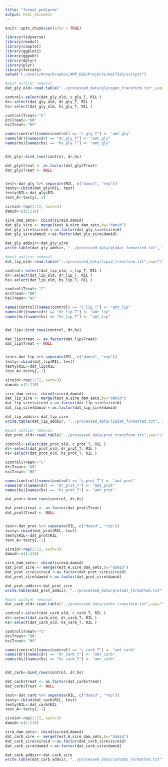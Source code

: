 ---
title: "format_pedigree"
output: html_document
---

```{r setup, include=FALSE}
knitr::opts_chunk$set(echo = TRUE)

library(tidyverse)
library(readxl)
library(cowplot)
library(ggplot2)
library(ggpubr)
library(dplyr)
library(plyr)
library(forcats)
setwd("C:/Users/Anna/Dropbox/AMP_EGK/Projects/HalfSib/scripts")
```

```{r}
#post outlier removal
dat_gly_old<-read.table("../processed_data/glycogen_transform.txt",sep="\t",header=TRUE,stringsAsFactors=FALSE)

control<-select(dat_gly_old, c_gly_T, RIL )
dr<-select(dat_gly_old, dr_gly_T, RIL )
hs<-select(dat_gly_old, hs_gly_T, RIL )

control$Treat<-"C"
dr$Treat<-"DR"
hs$Treat<-"HS"

names(control)[names(control) == "c_gly_T"] <- "amt_gly"
names(dr)[names(dr) == "dr_gly_T"] <- "amt_gly"
names(hs)[names(hs) == "hs_gly_T"] <- "amt_gly"


dat_gly<-bind_rows(control, dr,hs)
```

```{r}
dat_gly$treat <- as.factor(dat_gly$Treat)
dat_gly$Treat <- NULL


test<-dat_gly %>% separate(RIL, c("damid", "rep"))
testy<-cbind(dat_gly$RIL, test)
testy$RIL<-dat_gly$RIL
test_A<-testy[,-1]

sireid<-rep(1:72, each=3)
damid<-c(1:216)

sire_dam_sets<- cbind(sireid,damid)
dat_gly_sire <- merge(test_A,sire_dam_sets,by="damid")
dat_gly_sire$sireid <-as.factor(dat_gly_sire$sireid)
dat_gly_sire$damid <-as.factor(dat_gly_sire$damid)

dat_gly_addsir<-dat_gly_sire
write.table(dat_gly_addsir, "../processed_data/glydat_formatted.txt", sep="\t")

```



```{r}
#post outlier removal
dat_lip_old<-read.table("../processed_data/lipid_transform.txt",sep="\t",header=TRUE,stringsAsFactors=FALSE)

control<-select(dat_lip_old, c_lip_T, RIL )
dr<-select(dat_lip_old, dr_lip_T, RIL )
hs<-select(dat_lip_old, hs_lip_T, RIL )

control$Treat<-"C"
dr$Treat<-"DR"
hs$Treat<-"HS"

names(control)[names(control) == "c_lip_T"] <- "amt_lip"
names(dr)[names(dr) == "dr_lip_T"] <- "amt_lip"
names(hs)[names(hs) == "hs_lip_T"] <- "amt_lip"


dat_lip<-bind_rows(control, dr,hs)
```

```{r}
dat_lip$treat <- as.factor(dat_lip$Treat)
dat_lip$Treat <- NULL


test<-dat_lip %>% separate(RIL, c("damid", "rep"))
testy<-cbind(dat_lip$RIL, test)
testy$RIL<-dat_lip$RIL
test_A<-testy[,-1]

sireid<-rep(1:72, each=3)
damid<-c(1:216)

sire_dam_sets<- cbind(sireid,damid)
dat_lip_sire <- merge(test_A,sire_dam_sets,by="damid")
dat_lip_sire$sireid <-as.factor(dat_lip_sire$sireid)
dat_lip_sire$damid <-as.factor(dat_lip_sire$damid)

dat_lip_addsir<-dat_lip_sire
write.table(dat_lip_addsir, "../processed_data/lipdat_formatted.txt", sep="\t")
```


```{r}
#post outlier removal
dat_prot_old<-read.table("../processed_data/prot_transform.txt",sep="\t",header=TRUE,stringsAsFactors=FALSE)

control<-select(dat_prot_old, c_prot_T, RIL )
dr<-select(dat_prot_old, dr_prot_T, RIL )
hs<-select(dat_prot_old, hs_prot_T, RIL )

control$Treat<-"C"
dr$Treat<-"DR"
hs$Treat<-"HS"

names(control)[names(control) == "c_prot_T"] <- "amt_prot"
names(dr)[names(dr) == "dr_prot_T"] <- "amt_prot"
names(hs)[names(hs) == "hs_prot_T"] <- "amt_prot"

dat_prot<-bind_rows(control, dr,hs)
```

```{r}
dat_prot$treat <- as.factor(dat_prot$Treat)
dat_prot$Treat <- NULL


test<-dat_prot %>% separate(RIL, c("damid", "rep"))
testy<-cbind(dat_prot$RIL, test)
testy$RIL<-dat_prot$RIL
test_A<-testy[,-1]

sireid<-rep(1:72, each=3)
damid<-c(1:216)

sire_dam_sets<- cbind(sireid,damid)
dat_prot_sire <- merge(test_A,sire_dam_sets,by="damid")
dat_prot_sire$sireid <-as.factor(dat_prot_sire$sireid)
dat_prot_sire$damid <-as.factor(dat_prot_sire$damid)

dat_prot_addsir<-dat_prot_sire
write.table(dat_prot_addsir, "../processed_data/protdat_formatted.txt", sep="\t")
```


```{r}
#post outlier removal
dat_carb_old<-read.table("../processed_data/carbs_transform.txt",sep="\t",header=TRUE,stringsAsFactors=FALSE)

control<-select(dat_carb_old, c_carb_T, RIL )
dr<-select(dat_carb_old, dr_carb_T, RIL )
hs<-select(dat_carb_old, hs_carb_T, RIL )

control$Treat<-"C"
dr$Treat<-"DR"
hs$Treat<-"HS"

names(control)[names(control) == "c_carb_T"] <- "amt_carb"
names(dr)[names(dr) == "dr_carb_T"] <- "amt_carb"
names(hs)[names(hs) == "hs_carb_T"] <- "amt_carb"


dat_carb<-bind_rows(control, dr,hs)
```

```{r}
dat_carb$treat <- as.factor(dat_carb$Treat)
dat_carb$Treat <- NULL

test<-dat_carb %>% separate(RIL, c("damid", "rep"))
testy<-cbind(dat_carb$RIL, test)
testy$RIL<-dat_carb$RIL
test_A<-testy[,-1]

sireid<-rep(1:72, each=3)
damid<-c(1:216)

sire_dam_sets<- cbind(sireid,damid)
dat_carb_sire <- merge(test_A,sire_dam_sets,by="damid")
dat_carb_sire$sireid <-as.factor(dat_carb_sire$sireid)
dat_carb_sire$damid <-as.factor(dat_carb_sire$damid)

dat_carb_addsir<-dat_carb_sire
write.table(dat_carb_addsir, "../processed_data/carbdat_formatted.txt", sep="\t")
```
